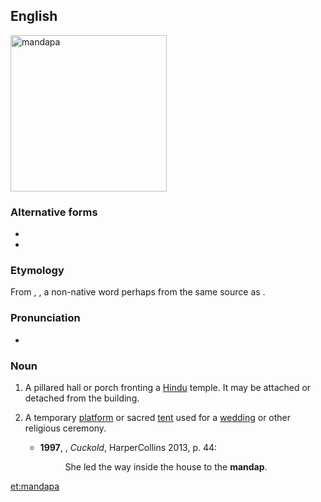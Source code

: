 ==English==
[[File:Kalyana mamdapam vellore fort.JPG|thumb|right|250px|mandapa]]
{{wikipedia}}

===Alternative forms===
* {{l|en|mandap}}
* {{l|en|mandapam}}

===Etymology===
From {{etyl|sa|en}} {{m|sa|मण्डप}}, {{m|sa|मण्टप|tr=maṇḍapa, maṇṭapa||pavilion, mandapa}}, a non-native word perhaps from the same source as {{m|sa|मठ|tr=maṭha||hut, hermit's cottage}}. <!-- ; (Tamil?) -->

===Pronunciation===
* {{a|UK}} {{IPA|/ˈmʌndəpə/|lang=en}}

===Noun===
{{en-noun|mandapas}}

# {{lb|en|in south India|architecture}} A pillared hall or porch fronting a [[Hindu]] temple. It may be attached or detached from the building.
# {{lb|en|South Asia}} A temporary [[platform]] or sacred [[tent]] used for a [[wedding]] or other religious ceremony.
#* '''1997''', {{w|Kiran Nagarkar}}, ''Cuckold'', HarperCollins 2013, p. 44:
#*: She led the way inside the house to the '''mandap'''.

[[et:mandapa]]